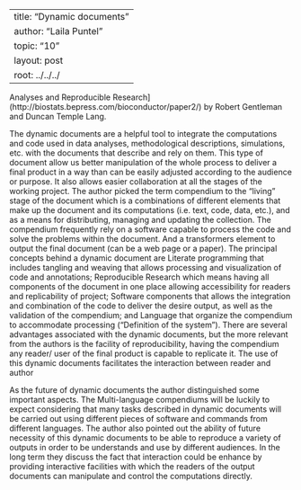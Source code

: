 --
title: "Dynamic documents"
author: "Laila Puntel"
topic: "10"
layout: post
root: ../../../
---


Analyses and Reproducible Research](http://biostats.bepress.com/bioconductor/paper2/) by Robert Gentleman and Duncan Temple Lang.

The dynamic documents are a helpful tool to integrate the computations and code used in data analyses, methodological descriptions, simulations, etc. with the documents that describe and rely on them. This type of document allow us better manipulation of the whole process to deliver a final product in a way than can be easily adjusted according to the audience or purpose. It also allows easier collaboration at all the stages of the working project. The author picked the term compendium to the "living" stage of the document which is a combinations of different elements that make up the document and its computations (i.e. text, code, data, etc.), and as a means for distributing, managing and updating the collection.
The compendium frequently rely on a software capable to process the code and solve the problems within the document. And a transformers element to output the final document (can be a web page or a paper).
The principal concepts behind a dynamic document are Literate programming that includes tangling and weaving that allows processing and visualization of code and annotations; Reproducible Research which means having all components of the document in one place allowing accessibility for readers and replicability of project; Software components that allows the integration and combination of the code to deliver the desire output, as well as the validation of the compendium; and Language that organize the compendium to accommodate processing ("Definition of the system"). 
There are several advantages associated with the dynamic documents, but the more relevant from the authors is the facility of reproducibility, having the compendium any reader/ user of the final product is capable to replicate it. The use of this dynamic documents facilitates the interaction between reader and author 

As the future of dynamic documents the author distinguished some important aspects. The Multi-language compendiums will be luckily to expect considering that many tasks described in dynamic documents will be carried out using different pieces of software and commands from different languages. The author also pointed out the ability of future necessity of this dynamic documents to be able to reproduce a variety of outputs in order to be understands and use by different audiences. In the long term they discuss the fact that interaction could be enhance by providing interactive facilities with which the readers of the output documents can manipulate and control the computations directly.